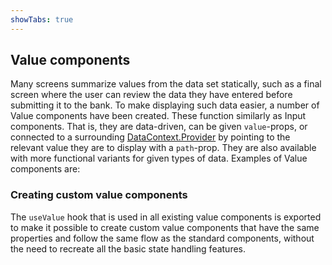 ```yaml
---
showTabs: true
---
```


## Value components

Many screens summarize values from the data set statically, such as a final screen where the user can review the data they have entered before submitting it to the bank. To make displaying such data easier, a number of Value components have been created. These function similarly as Input components. That is, they are data-driven, can be given `value`-props, or connected to a surrounding [DataContext.Provider](/uilib/extensions/deposit/DataContext/Provider) by pointing to the relevant value they are to display with a `path`-prop. They are also available with more functional variants for given types of data. Examples of Value components are:

### Creating custom value components

The `useValue` hook that is used in all existing value components is exported to make it possible to create custom value components that have the same properties and follow the same flow as the standard components, without the need to recreate all the basic state handling features.
